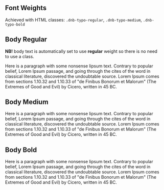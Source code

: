 ## Font Weights

Achieved with HTML classes: `.dnb-typo-regular`, `.dnb-typo-medium`, `.dnb-typo-bold`

## Body Regular

**NB!** body text is automatically set to use **regular** weight so there is
no need to use a class.

<div className="typography-box">
  <p className="dnb-typo-regular">
    Here is a paragraph with some nonsense lipsum text. Contrary to popular
    belief, Lorem Ipsum passage, and going through the cites of the word in
    classical literature, discovered the undoubtable source. Lorem Ipsum
    comes from sections 1.10.32 and 1.10.33 of "de Finibus Bonorum et
    Malorum" (The Extremes of Good and Evil) by Cicero, written in 45 BC.
  </p>
</div>

## Body Medium

<div className="typography-box">
  <p className="dnb-typo-medium">
    Here is a paragraph with some nonsense lipsum text. Contrary to popular
    belief, Lorem Ipsum passage, and going through the cites of the word in
    classical literature, discovered the undoubtable source. Lorem Ipsum
    comes from sections 1.10.32 and 1.10.33 of "de Finibus Bonorum et
    Malorum" (The Extremes of Good and Evil) by Cicero, written in 45 BC.
  </p>
</div>

## Body Bold

<div className="typography-box">
  <p className="dnb-typo-bold">
    Here is a paragraph with some nonsense lipsum text. Contrary to popular
    belief, Lorem Ipsum passage, and going through the cites of the word in
    classical literature, discovered the undoubtable source. Lorem Ipsum
    comes from sections 1.10.32 and 1.10.33 of "de Finibus Bonorum et
    Malorum" (The Extremes of Good and Evil) by Cicero, written in 45 BC.
  </p>
</div>
